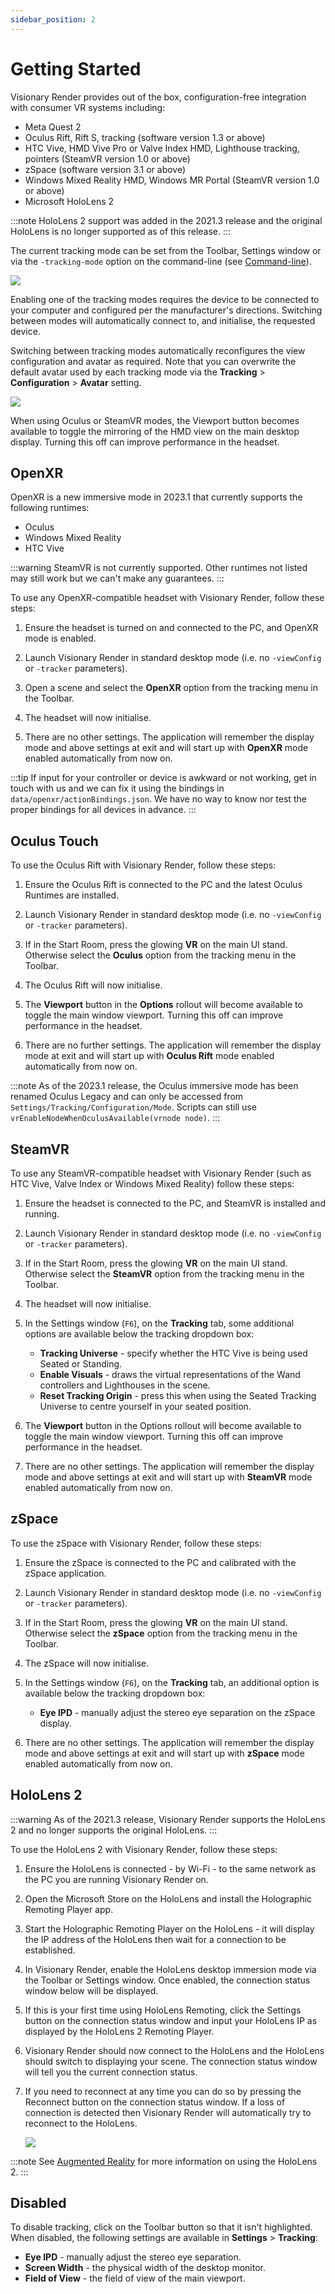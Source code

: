 ```yaml
---
sidebar_position: 2
---
```


# Getting Started

Visionary Render provides out of the box, configuration-free integration with consumer VR systems including:

- Meta Quest 2
- Oculus Rift, Rift S, tracking (software version 1.3 or above)
- HTC Vive, HMD Vive Pro or Valve Index HMD, Lighthouse tracking, pointers (SteamVR version 1.0 or above)
- zSpace (software version 3.1 or above)
- Windows Mixed Reality HMD, Windows MR Portal (SteamVR version 1.0 or above)
- Microsoft HoloLens 2

:::note
HoloLens 2 support was added in the 2021.3 release and the original HoloLens is no longer supported as of this release.
:::

The current tracking mode can be set from the Toolbar, Settings window or via the `-tracking-mode` option on the command-line (see [Command-line](../reference/command-line.mdx#general)).

![](/img/visionary-render/tracking/getting-started/toolbar.png)

Enabling one of the tracking modes requires the device to be connected to your computer and configured per the manufacturer's directions. Switching between modes will automatically connect to, and initialise, the requested device.

Switching between tracking modes automatically reconfigures the view configuration and avatar as required. Note that you can overwrite the default avatar used by each tracking mode via the **Tracking** > **Configuration** > **Avatar** setting.

![](/img/visionary-render/tracking/getting-started/settings.png)

When using Oculus or SteamVR modes, the Viewport button becomes available to toggle the mirroring of the HMD view on the main desktop display. Turning this off can improve performance in the headset.

## OpenXR

OpenXR is a new immersive mode in 2023.1 that currently supports the following runtimes:

- Oculus
- Windows Mixed Reality
- HTC Vive

:::warning
SteamVR is not currently supported. Other runtimes not listed may still work but we can't make any guarantees.
:::

To use any OpenXR-compatible headset with Visionary Render, follow these steps:

<Steps>

1. Ensure the headset is turned on and connected to the PC, and OpenXR mode is enabled.

2. Launch Visionary Render in standard desktop mode (i.e. no `-viewConfig` or `-tracker` parameters).

3. Open a scene and select the **OpenXR** option from the tracking menu in the Toolbar.

4. The headset will now initialise.

5. There are no other settings. The application will remember the display mode and above settings at exit and will start up with **OpenXR** mode enabled automatically from now on.

</Steps>

:::tip
If input for your controller or device is awkward or not working, get in touch with us and we can fix it using the bindings in `data/openxr/actionBindings.json`. We have no way to know nor test the proper bindings for all devices in advance.
:::

## Oculus Touch

To use the Oculus Rift with Visionary Render, follow these steps:

<Steps>

1. Ensure the Oculus Rift is connected to the PC and the latest Oculus Runtimes are installed.

2. Launch Visionary Render in standard desktop mode (i.e. no `-viewConfig` or `-tracker` parameters).

3. If in the Start Room, press the glowing **VR** on the main UI stand. Otherwise select the **Oculus** option from the tracking menu in the Toolbar.

4. The Oculus Rift will now initialise.

5. The **Viewport** button in the **Options** rollout will become available to toggle the main window viewport. Turning this off can improve performance in the headset.

6. There are no further settings. The application will remember the display mode at exit and will start up with **Oculus Rift** mode enabled automatically from now on.

</Steps>

:::note
As of the 2023.1 release, the Oculus immersive mode has been renamed Oculus Legacy and can only be accessed from `Settings/Tracking/Configuration/Mode`. Scripts can still use `vrEnableNodeWhenOculusAvailable(vrnode node)`.
:::

## SteamVR

To use any SteamVR-compatible headset with Visionary Render (such as HTC Vive, Valve Index or Windows Mixed Reality) follow these steps:

<Steps>

1. Ensure the headset is connected to the PC, and SteamVR is installed and running.

2. Launch Visionary Render in standard desktop mode (i.e. no `-viewConfig` or `-tracker` parameters).

3. If in the Start Room, press the glowing **VR** on the main UI stand. Otherwise select the **SteamVR** option from the tracking menu in the Toolbar.

4. The headset will now initialise.

5. In the Settings window (`F6`), on the **Tracking** tab, some additional options are available below the tracking dropdown box:
    - **Tracking Universe** - specify whether the HTC Vive is being used Seated or Standing.
    - **Enable Visuals** - draws the virtual representations of the Wand controllers and Lighthouses in the scene.
    - **Reset Tracking Origin** - press this when using the Seated Tracking Universe to centre yourself in your seated position.

6. The **Viewport** button in the Options rollout will become available to toggle the main window viewport. Turning this off can improve performance in the headset.

7. There are no other settings. The application will remember the display mode and above settings at exit and will start up with **SteamVR** mode enabled automatically from now on.

</Steps>

## zSpace

To use the zSpace with Visionary Render, follow these steps:

<Steps>

1. Ensure the zSpace is connected to the PC and calibrated with the zSpace application.

2. Launch Visionary Render in standard desktop mode (i.e. no `-viewConfig` or `-tracker` parameters).

3. If in the Start Room, press the glowing **VR** on the main UI stand. Otherwise select the **zSpace** option from the tracking menu in the Toolbar.

4. The zSpace will now initialise.

5. In the Settings window (`F6`), on the **Tracking** tab, an additional option is available below the tracking dropdown box:
    - **Eye IPD** - manually adjust the stereo eye separation on the zSpace display.

6. There are no other settings. The application will remember the display mode and above settings at exit and will start up with **zSpace** mode enabled automatically from now on.

</Steps>

## HoloLens 2

:::warning
As of the 2021.3 release, Visionary Render supports the HoloLens 2 and no longer supports the original HoloLens.
:::

To use the HoloLens 2 with Visionary Render, follow these steps:

<Steps>

1. Ensure the HoloLens is connected - by Wi-Fi - to the same network as the PC you are running Visionary Render on.

2. Open the Microsoft Store on the HoloLens and install the Holographic Remoting Player app.

3. Start the Holographic Remoting Player on the HoloLens - it will display the IP address of the HoloLens then wait for a connection to be established.

4. In Visionary Render, enable the HoloLens desktop immersion mode via the Toolbar or Settings window. Once enabled, the connection status window below will be displayed.

5. If this is your first time using HoloLens Remoting, click the Settings button on the connection status window and input your HoloLens IP as displayed by the HoloLens 2 Remoting Player.

6. Visionary Render should now connect to the HoloLens and the HoloLens should switch to displaying your scene. The connection status window will tell you the current connection status.

7. If you need to reconnect at any time you can do so by pressing the Reconnect button on the connection status window. If a loss of connection is detected then Visionary Render will automatically try to reconnect to the HoloLens.

   ![](/img/visionary-render/tracking/getting-started/dialog.png)

</Steps>

:::note
See [Augmented Reality](augmented-reality.mdx) for more information on using the HoloLens 2.
:::

## Disabled

To disable tracking, click on the Toolbar button so that it isn't highlighted. When disabled, the following settings are available in **Settings** > **Tracking**:

- **Eye IPD** - manually adjust the stereo eye separation.
- **Screen Width** - the physical width of the desktop monitor.
- **Field of View** - the field of view of the main viewport.
